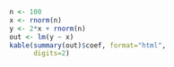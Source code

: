 ```r
n <- 100
x <- rnorm(n)
y <- 2*x + rnorm(n)
out <- lm(y ~ x)
kable(summary(out)$coef, format="html",
      digits=2)
```